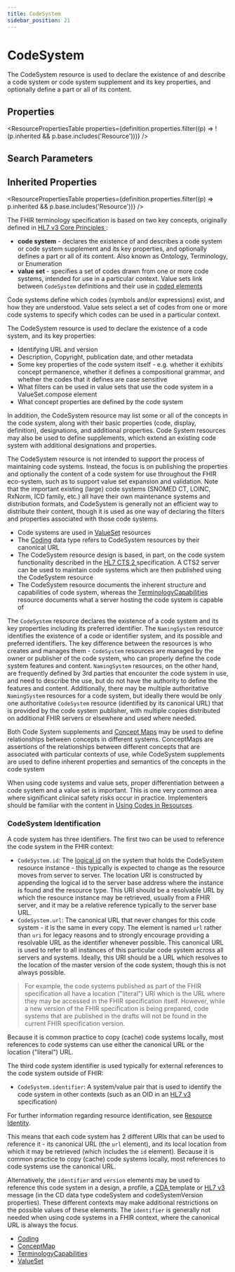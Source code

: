 ```yaml
---
title: CodeSystem
sidebar_position: 21
---
```



# CodeSystem

The <Link to="/docs/api/fhir/resources/codesystem">CodeSystem</Link> resource is used to declare the existence of and describe a code system or code system supplement and its key properties, and optionally define a part or all of its content.

<Tabs queryString="section">
  <TabItem value="schema" label="Schema" default>

## Properties

<ResourcePropertiesTable
  properties={definition.properties.filter((p) => !(p.inherited && p.base.includes('Resource')))}
/>

## Search Parameters

<SearchParamsTable searchParams={definition.searchParameters} />

## Inherited Properties

<ResourcePropertiesTable properties={definition.properties.filter((p) => p.inherited && p.base.includes('Resource'))} />

  </TabItem>
<TabItem value="usage" label="Usage">
<div> <a name="scope"></a>  <p> The FHIR terminology specification is based on two key concepts, originally defined in <a href="http://www.hl7.org/documentcenter/public/standards/V3/core_principles/infrastructure/coreprinciples/v3modelcoreprinciples.html">HL7 v3 Core Principles </a>: </p> <ul> <li> <b>code system</b> - declares the existence of and describes a code system or code system supplement and its key properties, and optionally defines a part or all of its content. Also known as Ontology, Terminology, or Enumeration</li> <li> <b>value set</b> - specifies a set of codes drawn from one or more code systems, intended for use in a particular context. Value sets link between <code>CodeSystem</code> definitions and their use in <a href="https://www.hl7.org/fhir/terminologies.html">coded elements</a></li> </ul> <p> Code systems define which codes (symbols and/or expressions) exist, and how they are understood. Value sets  select a set of codes from one or more code systems to specify which codes can be used in a particular context. </p> <p> The <Link to="/docs/api/fhir/resources/codesystem">CodeSystem</Link> resource is used to declare the existence of a code system, and its key properties: </p> <ul>  <li>Identifying URL and version</li>  <li>Description, Copyright, publication date, and other metadata</li>  <li>Some key properties of the code system itself - e.g. whether it exhibits concept permanence, whether it defines a compositional grammar, and whether the codes that it defines are case sensitive</li>  <li>What filters can be used in value sets that use the code system in a <Link to="/docs/api/fhir/resources/valueset">ValueSet</Link>.compose element</li>   <li>What concept properties are defined by the code system</li> </ul> <p> In addition, the <Link to="/docs/api/fhir/resources/codesystem">CodeSystem</Link> resource may list some or all of the concepts in the code system, along with their basic properties (code, display, definition), designations, and additional properties. Code System resources may also be used to define supplements, which extend an existing code system with  additional designations and properties. </p> <p> The <Link to="/docs/api/fhir/resources/codesystem">CodeSystem</Link> resource is not intended to support the process of maintaining code systems.  Instead, the focus is on publishing the properties and optionally the content of a code  system for use throughout the FHIR eco-system, such as to support value set expansion and  validation.  Note that the important existing (large) code systems (SNOMED CT, LOINC, RxNorm, ICD family, etc.)  all have their own maintenance systems and distribution formats, and <Link to="/docs/api/fhir/resources/codesystem">CodeSystem</Link> is generally not an efficient way to distribute their content, though it is used as one way of  declaring the filters and properties associated with those code systems.  </p> </div>
</TabItem>
<TabItem value="relationships" label="Relationships">
<div> <a name="relationships"></a>  <ul>  <li>Code systems are used in <a href="/docs/api/fhir/resources/valueset">ValueSet</a> resources</li>  <li>The <a href="https://www.hl7.org/fhir//api/fhir/datatypes/coding">Coding</a> data type refers to <Link to="/docs/api/fhir/resources/codesystem">CodeSystem</Link> resources by their canonical URL</li>  <li>The <Link to="/docs/api/fhir/resources/codesystem">CodeSystem</Link> resource design is based, in part, on the code system functionality described in       the <a href="http://www.omg.org/spec/CTS2/1.0/">HL7 CTS 2 </a> specification.       A CTS2 server can be used to maintain code systems which are then published using the <Link to="/docs/api/fhir/resources/codesystem">CodeSystem</Link> resource</li>  <li>The <Link to="/docs/api/fhir/resources/codesystem">CodeSystem</Link> resource documents the inherent structure and capabilities of code system, whereas     the <a href="/docs/api/fhir/resources/terminologycapabilities">TerminologyCapabilities</a> resource documents what a server hosting the code system is capable of</li> </ul>  <p> The <code>CodeSystem</code> resource declares the existence of a code system and its key properties including its preferred identifier. The <code>NamingSystem</code> resource identifies the existence of a code or identifier system, and its possible and preferred identifiers.  The key difference between the resources is who creates and manages them - <code>CodeSystem</code> resources are managed by the owner or publisher of the code system, who can properly define the code system features and content. <code>NamingSystem</code> resources, on the other hand, are frequently defined by 3rd parties that encounter the code system in use, and need to describe the use, but do not have the authority to define the features and content.  Additionally, there may be multiple authoritative <code>NamingSystem</code> resources for a code system, but ideally there would be only one authoritative <code>CodeSystem</code> resource (identified by its canonical URL) that is provided by the code system publisher, with multiple copies distributed on additional FHIR servers or elsewhere and used where needed. </p> <p> Both Code System supplements and <a href="/docs/api/fhir/resources/conceptmap">Concept Maps</a> may be used to define relationships between concepts  in different systems. <Link to="/docs/api/fhir/resources/conceptmap">ConceptMaps</Link> are assertions of the relationships between different concepts  that are associated with particular contexts of use, while <Link to="/docs/api/fhir/resources/codesystem">CodeSystem</Link> supplements are used to  define inherent properties and semantics of the concepts in the code system </p> </div>
</TabItem>
<TabItem value="backgroundAndContext" label="Background and Context">
<div> <a name="context"></a>   <p> When using code systems and value sets, proper differentiation between a code system and a value set is important.  This is one very common area where significant clinical safety risks occur in practice. Implementers should be familiar with the content in <a href="https://www.hl7.org/fhir/terminologies.html">Using Codes in Resources</a>. </p>  <a name="ident"></a> <h3 class="self-link-parent"> <Link to="/docs/api/fhir/resources/codesystem">CodeSystem</Link> Identification <a href="/docs/api/fhir/resources/codesystem" title="link to here" class="self-link"></a></h3> <p> A code system has three identifiers. The first two can be used to reference the code system in the FHIR context: </p> <ul>  <li><code>CodeSystem.id</code>: The <a href="https://www.hl7.org/fhir/resource.html#id">logical id</a> on the system that holds the <Link to="/docs/api/fhir/resources/codesystem">CodeSystem</Link> resource instance - this typically is expected to change as the resource moves from server to server. The location URI is constructed by appending the logical id to the server base address where the instance is found and the resource type. This URI should be a resolvable URL by which the resource instance may be retrieved, usually from a FHIR server, and it may be a relative reference typically to the server base URL.  </li>  <li><code>CodeSystem.url</code>: The canonical URL that never changes for this code system - it is the same in every copy. The element is named <code>url</code> rather than <code>uri</code> for legacy reasons and to strongly encourage providing a resolvable URL as the identifier whenever possible.  This canonical URL is used to refer to all instances of this particular code system across all servers and systems. Ideally, this URI should be a URL which resolves to the location of the master version of the code system, though this is not always possible.  </li> </ul> <blockquote> <p> For example, the code systems published as part of the FHIR specification all have a location ("literal") URI which is the URL where they may be accessed in the FHIR specification itself. However, while a new version of the FHIR specification is being prepared, code systems that are published in the drafts will not be found in the current FHIR specification version.  </p> </blockquote> <p> Because it is common practice to copy (cache) code systems locally, most  references to code systems can use either the canonical URL or the location ("literal") URL.  </p> <p> The third code system identifier is used typically for external references to the code system outside of FHIR: </p>  <ul>  <li><code>CodeSystem.identifier</code>: A system/value pair that is used to identify the code system in other contexts (such as an OID in an <a href="https://www.hl7.org/implement/standards/product_brief.cfm?product_id=186">HL7 v3 </a> specification)</li> </ul> <p> For further information regarding resource identification, see <a href="https://www.hl7.org/fhir/resource.html#id">Resource Identity</a>. </p>  <p> This means that each code system has 2 different URIs that can be used to reference it -  its canonical URL (the <code>url</code> element), and its local location from which it may be retrieved (which includes the <code>id</code> element). Because it is common practice to copy (cache) code systems locally, most references to  code systems use the canonical URL.  </p> <p> Alternatively, the <code>identifier</code> and <code>version</code> elements may be used to reference this code system in a  design, a profile, a <a href="http://www.hl7.org/implement/standards/product_brief.cfm?product_id=7">CDA </a> template  or <a href="https://www.hl7.org/implement/standards/product_brief.cfm?product_id=186">HL7 v3 </a> message (in the CD data  type codeSystem and codeSystemVersion properties). These different contexts may make additional restrictions on the  possible values of these elements.  The <code>identifier</code> is generally not needed when using code systems in a FHIR context, where the canonical URL is always the focus. </p>  </div>
</TabItem>
<TabItem value="referencedBy" label="Referenced By">
<ul><li><a href="https://www.hl7.org/fhir/datatypes.html#Coding">Coding</a></li>
<li><a href="/docs/api/fhir/resources/conceptmap">ConceptMap</a></li>
<li><a href="/docs/api/fhir/resources/terminologycapabilities">TerminologyCapabilities</a></li>
<li><a href="/docs/api/fhir/resources/valueset">ValueSet</a></li></ul>
</TabItem>
</Tabs>
